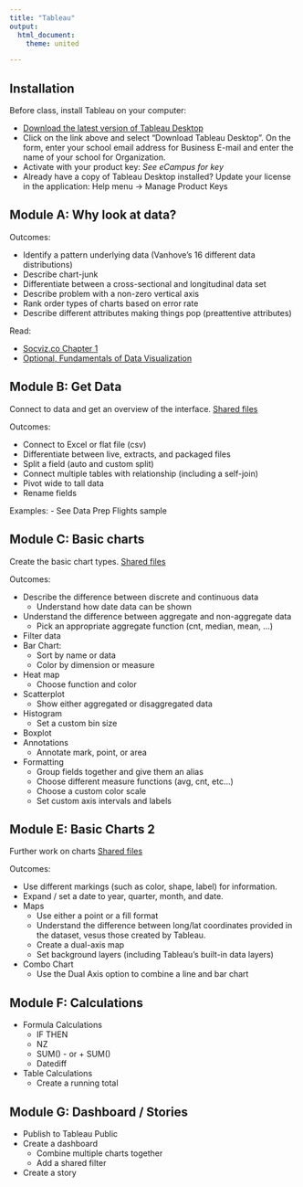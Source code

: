 ```yaml
--- 
title: "Tableau"
output: 
  html_document:
    theme: united

---
```


## Installation

Before class, install Tableau on your computer:

- [Download the latest version of Tableau Desktop](https://www.tableau.com/tft/activation)
- Click on the link above and select “Download Tableau Desktop”. On the form, enter your school email address for Business E-mail and enter the name of your school for Organization.
- Activate with your product key:  *See eCampus for key*
- Already have a copy of Tableau Desktop installed? Update your license in the application: Help menu → Manage Product Keys


## Module A: Why look at data?

Outcomes:

- Identify a pattern underlying data (Vanhove's 16 different data distributions)
- Describe chart-junk
- Differentiate between a cross-sectional and longitudinal data set
- Describe problem with a non-zero vertical axis
- Rank order types of charts based on error rate
- Describe different attributes making things pop (preattentive attributes)

Read:

- [Socviz.co Chapter 1](https://socviz.co/lookatdata.html)
- [Optional, Fundamentals of Data Visualization](https://clauswilke.com/dataviz/)



## Module B: Get Data

Connect to data and get an overview of the interface.
[Shared files](https://www.dropbox.com/sh/l6i1d6z77fgfhk5/AAC3SpND0bK3Nvtv89pQy3wAa?dl=0)

Outcomes:

- Connect to Excel or flat file (csv)
- Differentiate between live, extracts, and packaged files
- Split a field (auto and custom split)
- Connect multiple tables with relationship (including a self-join)
- Pivot wide to tall data
- Rename fields

Examples:
- See Data Prep Flights sample


## Module C: Basic charts

Create the basic chart types. 
[Shared files](https://www.dropbox.com/sh/bp0ap9azcshajc9/AAD99qzdQYoFBUo23gDBXO4ca?dl=0)


Outcomes:

- Describe the difference between discrete and continuous data
  - Understand how date data can be shown
- Understand the difference between aggregate and non-aggregate data
  - Pick an appropriate aggregate function (cnt, median, mean, ...)
- Filter data
- Bar Chart:
  - Sort by name or data
  - Color by dimension or measure
- Heat map
  - Choose function and color
- Scatterplot
  - Show either aggregated or disaggregated data
- Histogram
  - Set a custom bin size
- Boxplot
- Annotations
  - Annotate mark, point, or area
- Formatting
  - Group fields together and give them an alias
  - Choose different measure functions (avg, cnt, etc...)
  - Choose a custom color scale
  - Set custom axis intervals and labels


## Module E: Basic Charts 2

Further work on charts
[Shared files](https://www.dropbox.com/sh/6do3tl4zsgg2lfa/AADAiMAZQ09_FgtujWkselAga?dl=0)

Outcomes:

- Use different markings (such as color, shape, label) for information.
- Expand / set a date to year, quarter, month, and date.
- Maps
  - Use either a point or a fill format
  - Understand the difference between long/lat coordinates provided in the dataset,
    vesus those created by Tableau.
  - Create a dual-axis map
  - Set background layers (including Tableau's built-in data layers)
- Combo Chart
  - Use the Dual Axis option to combine a line and bar chart

## Module F: Calculations

- Formula Calculations
  - IF THEN 
  - NZ
  - SUM() - or + SUM()
  - Datediff
- Table Calculations
  - Create a running total

## Module G: Dashboard / Stories

- Publish to Tableau Public
- Create a dashboard
  - Combine multiple charts together
  - Add a shared filter
- Create a story
